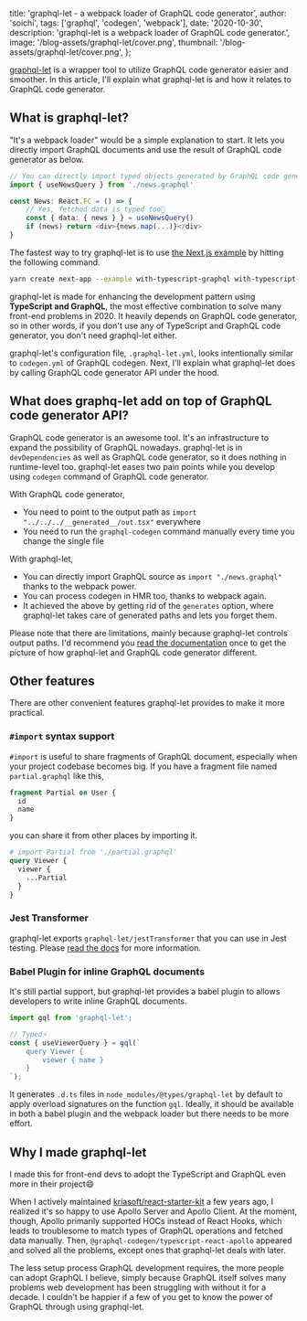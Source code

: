 
  title: 'graphql-let - a webpack loader of GraphQL code generator',
  author: 'soichi',
  tags: ['graphql', 'codegen', 'webpack'],
  date: '2020-10-30',
  description: 'graphql-let is a webpack loader of GraphQL code generator.',
  image: '/blog-assets/graphql-let/cover.png',
  thumbnail: '/blog-assets/graphql-let/cover.png',
};


[graphql-let](https://github.com/piglovesyou/graphql-let) is a wrapper tool to utilize GraphQL code generator easier and smoother. In this article, I'll explain what graphql-let is and how it relates to GraphQL code generator.

## What is graphql-let?

"It's a webpack loader" would be a simple explanation to start. It lets you directly import GraphQL documents and use the result of GraphQL code generator as below.

```typescript jsx
// You can directly import typed objects generated by GraphQL code generator⚡️
import { useNewsQuery } from './news.graphql'

const News: React.FC = () => {
    // Yes, fetched data is typed too💪
    const { data: { news } } = useNewsQuery()
    if (news) return <div>{news.map(...)}</div>
}
```

The fastest way to try graphql-let is to use [the Next.js example](https://github.com/vercel/next.js/tree/canary/examples/with-typescript-graphql) by hitting the following command.

```bash
yarn create next-app --example with-typescript-graphql with-typescript-graphql-app
```

graphql-let is made for enhancing the development pattern using **TypeScript and GraphQL**, the most effective combination to solve many front-end problems in 2020. It heavily depends on GraphQL code generator, so in other words, if you don't use any of TypeScript and GraphQL code generator, you don't need graphql-let either.

graphql-let's configuration file, `.graphql-let.yml`, looks intentionally similar to `codegen.yml` of GraphQL codegen. Next, I'll explain what graphql-let does by calling GraphQL code generator API under the hood.

## What does graphq-let add on top of GraphQL code generator API?

GraphQL code generator is an awesome tool. It's an infrastructure to expand the possibility of GraphQL nowadays. graphql-let is in `devDependencies` as well as GraphQL code generator, so it does nothing in runtime-level too. graphql-let eases two pain points while you develop using `codegen` command of GraphQL code generator.

With GraphQL code generator,

- You need to point to the output path as `import "../../../__generated__/out.tsx"` everywhere
- You need to run the `graphql-codegen` command manually every time you change the single file

With graphql-let,

- You can directly import GraphQL source as `import "./news.graphql"` thanks to the webpack power.
- You can process codegen in HMR too, thanks to webpack again.
- It achieved the above by getting rid of the `generates` option, where graphql-let takes care of generated paths and lets you forget them.

Please note that there are limitations, mainly because graphql-let controls output paths. I'd recommend you [read the documentation](https://github.com/piglovesyou/graphql-let/#configuration-is-compatible-with-codegenyml-except) once to get the picture of how graphql-let and GraphQL code generator different.

## Other features

There are other convenient features graphql-let provides to make it more practical.

### `#import` syntax support

`#import` is useful to share fragments of GraphQL document, especially when your project codebase becomes big. If you have a fragment file named `partial.graphql` like this,

```graphql
fragment Partial on User {
  id
  name
}
```

you can share it from other places by importing it.

```graphql
# import Partial from './partial.graphql'
query Viewer {
  viewer {
    ...Partial
  }
}
```

### Jest Transformer

graphql-let exports `graphql-let/jestTransformer` that you can use in Jest testing. Please [read the docs](https://github.com/piglovesyou/graphql-let/#jest-transformer) for more information.

### Babel Plugin for inline GraphQL documents

It's still partial support, but graphql-let provides a babel plugin to allows developers to write inline GraphQL documents.

```typescript jsx
import gql from 'graphql-let';

// Typed️⚡️
const { useViewerQuery } = gql(`
    query Viewer {
        viewer { name }
    }
`);
```

It generates `.d.ts` files in `node_modules/@types/graphql-let` by default to apply overload signatures on the function `gql`. Ideally, it should be available in both a babel plugin and the webpack loader but there needs to be more effort.

## Why I made graphql-let

I made this for front-end devs to adopt the TypeScript and GraphQL even more in their project😄

When I actively maintained [kriasoft/react-starter-kit](https://github.com/kriasoft/react-starter-kit) a few years ago, I realized it's so happy to use Apollo Server and Apollo Client. At the moment, though, Apollo primarily supported HOCs instead of React Hooks, which leads to troublesome to match types of GraphQL operations and fetched data manually. Then, `@graphql-codegen/typescript-react-apollo` appeared and solved all the problems, except ones that graphql-let deals with later.

The less setup process GraphQL development requires, the more people can adopt GraphQL I believe, simply because GraphQL itself solves many problems web development has been struggling with without it for a decade. I couldn't be happier if a few of you get to know the power of GraphQL through using graphql-let.
